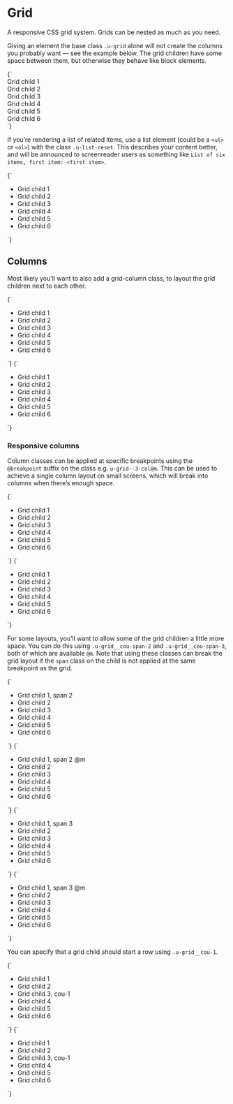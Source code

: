 
<Meta title="Utilities/Grid" />

# Grid

A responsive CSS grid system. Grids can be nested as much as you need.

Giving an element the base class `.u-grid` alone will not create the columns you probably want — see the example below. The grid children have some space between them, but otherwise they behave like block elements.

<Canvas>
  <Story name="u-grid">
    {`
      <div class="u-grid u-padding-m u-bg--gray-10">
        <div class="u-bg--background u-padding-m a-card">Grid child 1</div>
        <div class="u-bg--background u-padding-m a-card">Grid child 2</div>
        <div class="u-bg--background u-padding-m a-card">Grid child 3</div>
        <div class="u-bg--background u-padding-m a-card">Grid child 4</div>
        <div class="u-bg--background u-padding-m a-card">Grid child 5</div>
        <div class="u-bg--background u-padding-m a-card">Grid child 6</div>
      </div>
    `}
  </Story>
</Canvas>

If you’re rendering a list of related items, use a list element (could be a `<ul>` or `<ol>`) with the class `.u-list-reset`. This describes your content better, and will be announced to screenreader users as something like `List of six items, first item: <first item>`.

<Canvas>
  <Story name="u-grid (list)">
    {`
      <ul class="u-grid u-list-reset u-padding-m u-bg--gray-10">
        <li class="u-bg--background u-padding-m a-card">Grid child 1</li>
        <li class="u-bg--background u-padding-m a-card">Grid child 2</li>
        <li class="u-bg--background u-padding-m a-card">Grid child 3</li>
        <li class="u-bg--background u-padding-m a-card">Grid child 4</li>
        <li class="u-bg--background u-padding-m a-card">Grid child 5</li>
        <li class="u-bg--background u-padding-m a-card">Grid child 6</li>
      </ul>
    `}
  </Story>
</Canvas>

## Columns

Most likely you’ll want to also add a grid-column class, to layout the grid children next to each other.

<Canvas isColumn>
  <Story name="u-grid--2-col">
    {`
      <ul class="u-grid u-grid--2-col u-padding-m u-bg--gray-10 u-list-reset">
        <li class="u-bg--background u-padding-m a-card">Grid child 1</li>
        <li class="u-bg--background u-padding-m a-card">Grid child 2</li>
        <li class="u-bg--background u-padding-m a-card">Grid child 3</li>
        <li class="u-bg--background u-padding-m a-card">Grid child 4</li>
        <li class="u-bg--background u-padding-m a-card">Grid child 5</li>
        <li class="u-bg--background u-padding-m a-card">Grid child 6</li>
      </ul>
    `}
  </Story>
  <Story name="u-grid--3-col">
    {`
      <ul class="u-grid u-grid--3-col u-padding-m u-bg--gray-10 u-list-reset">
        <li class="u-bg--background u-padding-m a-card">Grid child 1</li>
        <li class="u-bg--background u-padding-m a-card">Grid child 2</li>
        <li class="u-bg--background u-padding-m a-card">Grid child 3</li>
        <li class="u-bg--background u-padding-m a-card">Grid child 4</li>
        <li class="u-bg--background u-padding-m a-card">Grid child 5</li>
        <li class="u-bg--background u-padding-m a-card">Grid child 6</li>
      </ul>
    `}
  </Story>
</Canvas>

### Responsive columns

Column classes can be applied at specific breakpoints using the `@breakpoint` suffix on the class e.g. `u-grid--3-col@m`. This can be used to achieve a single column layout on small screens, which will break into columns when there’s enough space.

<Canvas isColumn>
  <Story name="u-grid--2-col@m">
    {`
      <ul class="u-grid u-grid--2-col@m u-padding-m u-bg--gray-10 u-list-reset">
        <li class="u-bg--background u-padding-m a-card">Grid child 1</li>
        <li class="u-bg--background u-padding-m a-card">Grid child 2</li>
        <li class="u-bg--background u-padding-m a-card">Grid child 3</li>
        <li class="u-bg--background u-padding-m a-card">Grid child 4</li>
        <li class="u-bg--background u-padding-m a-card">Grid child 5</li>
        <li class="u-bg--background u-padding-m a-card">Grid child 6</li>
      </ul>
    `}
  </Story>
  <Story name="u-grid--3-col@m">
    {`
      <ul class="u-grid u-grid--3-col@m u-padding-m u-bg--gray-10 u-list-reset">
        <li class="u-bg--background u-padding-m a-card">Grid child 1</li>
        <li class="u-bg--background u-padding-m a-card">Grid child 2</li>
        <li class="u-bg--background u-padding-m a-card">Grid child 3</li>
        <li class="u-bg--background u-padding-m a-card">Grid child 4</li>
        <li class="u-bg--background u-padding-m a-card">Grid child 5</li>
        <li class="u-bg--background u-padding-m a-card">Grid child 6</li>
      </ul>
    `}
  </Story>
</Canvas>

For some layouts, you’ll want to allow some of the grid children a little more space. You can do this using `.u-grid__cou-span-2` and `.u-grid__cou-span-3`, both of which are available `@m`. Note that using these classes can break the grid layout if the `span` class on the child is not applied at the same breakpoint as the grid.

<Canvas isColumn>
  <Story name="u-grid__cou-span-2">
    {`
      <ul class="u-grid u-grid--2-col u-padding-m u-bg--gray-10 u-list-reset">
        <li class="u-bg--brand-2 u-padding-m a-card u-grid__cou-span-2">Grid child 1, span 2</li>
        <li class="u-bg--background u-padding-m a-card">Grid child 2</li>
        <li class="u-bg--background u-padding-m a-card">Grid child 3</li>
        <li class="u-bg--background u-padding-m a-card">Grid child 4</li>
        <li class="u-bg--background u-padding-m a-card">Grid child 5</li>
        <li class="u-bg--background u-padding-m a-card">Grid child 6</li>
      </ul>
    `}
  </Story>
  <Story name="u-grid__cou-span-2@m">
    {`
      <ul class="u-grid u-grid--2-col@m u-padding-m u-bg--gray-10 u-list-reset">
        <li class="u-bg--brand-2 u-padding-m a-card u-grid__cou-span-2@m">Grid child 1, span 2 @m</li>
        <li class="u-bg--background u-padding-m a-card">Grid child 2</li>
        <li class="u-bg--background u-padding-m a-card">Grid child 3</li>
        <li class="u-bg--background u-padding-m a-card">Grid child 4</li>
        <li class="u-bg--background u-padding-m a-card">Grid child 5</li>
        <li class="u-bg--background u-padding-m a-card">Grid child 6</li>
      </ul>
    `}
  </Story>
  <Story name="u-grid__cou-span-3">
    {`
      <ul class="u-grid u-grid--3-col u-padding-m u-bg--gray-10 u-list-reset">
        <li class="u-bg--brand-2 u-padding-m a-card u-grid__cou-span-3">Grid child 1, span 3</li>
        <li class="u-bg--background u-padding-m a-card">Grid child 2</li>
        <li class="u-bg--background u-padding-m a-card">Grid child 3</li>
        <li class="u-bg--background u-padding-m a-card">Grid child 4</li>
        <li class="u-bg--background u-padding-m a-card">Grid child 5</li>
        <li class="u-bg--background u-padding-m a-card">Grid child 6</li>
      </ul>
    `}
  </Story>
  <Story name="u-grid__cou-span-3@m">
    {`
      <ul class="u-grid u-grid--3-col@m u-padding-m u-bg--gray-10 u-list-reset">
        <li class="u-bg--brand-2 u-padding-m a-card u-grid__cou-span-3@m">Grid child 1, span 3 @m</li>
        <li class="u-bg--background u-padding-m a-card">Grid child 2</li>
        <li class="u-bg--background u-padding-m a-card">Grid child 3</li>
        <li class="u-bg--background u-padding-m a-card">Grid child 4</li>
        <li class="u-bg--background u-padding-m a-card">Grid child 5</li>
        <li class="u-bg--background u-padding-m a-card">Grid child 6</li>
      </ul>
    `}
  </Story>
</Canvas>

You can specify that a grid child should start a row using `.u-grid__cou-1`.

<Canvas isColumn>
  <Story name="u-grid__cou-1">
    {`
      <ul class="u-grid u-grid--3-col u-padding-m u-bg--gray-10 u-list-reset">
        <li class="u-bg--background u-padding-m a-card">Grid child 1</li>
        <li class="u-bg--background u-padding-m a-card">Grid child 2</li>
        <li class="u-bg--brand-2 u-padding-m a-card u-grid__cou-1">Grid child 3, cou-1</li>
        <li class="u-bg--background u-padding-m a-card">Grid child 4</li>
        <li class="u-bg--background u-padding-m a-card">Grid child 5</li>
        <li class="u-bg--background u-padding-m a-card">Grid child 6</li>
      </ul>
    `}
  </Story>
  <Story name="u-grid__cou-1@m">
    {`
      <ul class="u-grid u-grid--3-col@m u-padding-m u-bg--gray-10 u-list-reset">
        <li class="u-bg--background u-padding-m a-card">Grid child 1</li>
        <li class="u-bg--background u-padding-m a-card">Grid child 2</li>
        <li class="u-bg--brand-2 u-padding-m a-card u-grid__cou-1@m">Grid child 3, cou-1</li>
        <li class="u-bg--background u-padding-m a-card">Grid child 4</li>
        <li class="u-bg--background u-padding-m a-card">Grid child 5</li>
        <li class="u-bg--background u-padding-m a-card">Grid child 6</li>
      </ul>
    `}
  </Story>
</Canvas>
